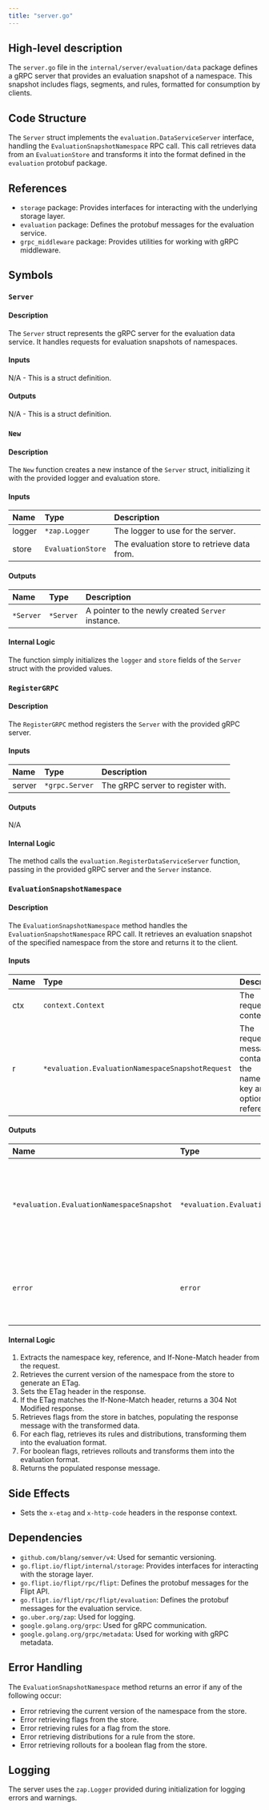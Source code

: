 ```yaml
---
title: "server.go"
---
```


## High-level description
The `server.go` file in the `internal/server/evaluation/data` package defines a gRPC server that provides an evaluation snapshot of a namespace. This snapshot includes flags, segments, and rules, formatted for consumption by clients.

## Code Structure
The `Server` struct implements the `evaluation.DataServiceServer` interface, handling the `EvaluationSnapshotNamespace` RPC call. This call retrieves data from an `EvaluationStore` and transforms it into the format defined in the `evaluation` protobuf package.

## References
- `storage` package: Provides interfaces for interacting with the underlying storage layer.
- `evaluation` package: Defines the protobuf messages for the evaluation service.
- `grpc_middleware` package: Provides utilities for working with gRPC middleware.

## Symbols

### `Server`
#### Description
The `Server` struct represents the gRPC server for the evaluation data service. It handles requests for evaluation snapshots of namespaces.

#### Inputs
N/A - This is a struct definition.

#### Outputs
N/A - This is a struct definition.

### `New`
#### Description
The `New` function creates a new instance of the `Server` struct, initializing it with the provided logger and evaluation store.

#### Inputs
| Name | Type | Description |
|:-----|:-----|:------------|
| logger | `*zap.Logger` | The logger to use for the server. |
| store | `EvaluationStore` | The evaluation store to retrieve data from. |

#### Outputs
| Name | Type | Description |
|:-----|:-----|:------------|
| `*Server` | `*Server` | A pointer to the newly created `Server` instance. |

#### Internal Logic
The function simply initializes the `logger` and `store` fields of the `Server` struct with the provided values.

### `RegisterGRPC`
#### Description
The `RegisterGRPC` method registers the `Server` with the provided gRPC server.

#### Inputs
| Name | Type | Description |
|:-----|:-----|:------------|
| server | `*grpc.Server` | The gRPC server to register with. |

#### Outputs
N/A

#### Internal Logic
The method calls the `evaluation.RegisterDataServiceServer` function, passing in the provided gRPC server and the `Server` instance.

### `EvaluationSnapshotNamespace`
#### Description
The `EvaluationSnapshotNamespace` method handles the `EvaluationSnapshotNamespace` RPC call. It retrieves an evaluation snapshot of the specified namespace from the store and returns it to the client.

#### Inputs
| Name | Type | Description |
|:-----|:-----|:------------|
| ctx | `context.Context` | The request context. |
| r | `*evaluation.EvaluationNamespaceSnapshotRequest` | The request message containing the namespace key and optional reference. |

#### Outputs
| Name | Type | Description |
|:-----|:-----|:------------|
| `*evaluation.EvaluationNamespaceSnapshot` | `*evaluation.EvaluationNamespaceSnapshot` | The response message containing the evaluation snapshot of the namespace. |
| `error` | `error` | An error, if any occurred during the processing of the request. |

#### Internal Logic
1. Extracts the namespace key, reference, and If-None-Match header from the request.
2. Retrieves the current version of the namespace from the store to generate an ETag.
3. Sets the ETag header in the response.
4. If the ETag matches the If-None-Match header, returns a 304 Not Modified response.
5. Retrieves flags from the store in batches, populating the response message with the transformed data.
6. For each flag, retrieves its rules and distributions, transforming them into the evaluation format.
7. For boolean flags, retrieves rollouts and transforms them into the evaluation format.
8. Returns the populated response message.

## Side Effects
- Sets the `x-etag` and `x-http-code` headers in the response context.

## Dependencies
- `github.com/blang/semver/v4`: Used for semantic versioning.
- `go.flipt.io/flipt/internal/storage`: Provides interfaces for interacting with the storage layer.
- `go.flipt.io/flipt/rpc/flipt`: Defines the protobuf messages for the Flipt API.
- `go.flipt.io/flipt/rpc/flipt/evaluation`: Defines the protobuf messages for the evaluation service.
- `go.uber.org/zap`: Used for logging.
- `google.golang.org/grpc`: Used for gRPC communication.
- `google.golang.org/grpc/metadata`: Used for working with gRPC metadata.

## Error Handling
The `EvaluationSnapshotNamespace` method returns an error if any of the following occur:
- Error retrieving the current version of the namespace from the store.
- Error retrieving flags from the store.
- Error retrieving rules for a flag from the store.
- Error retrieving distributions for a rule from the store.
- Error retrieving rollouts for a boolean flag from the store.

## Logging
The server uses the `zap.Logger` provided during initialization for logging errors and warnings.
